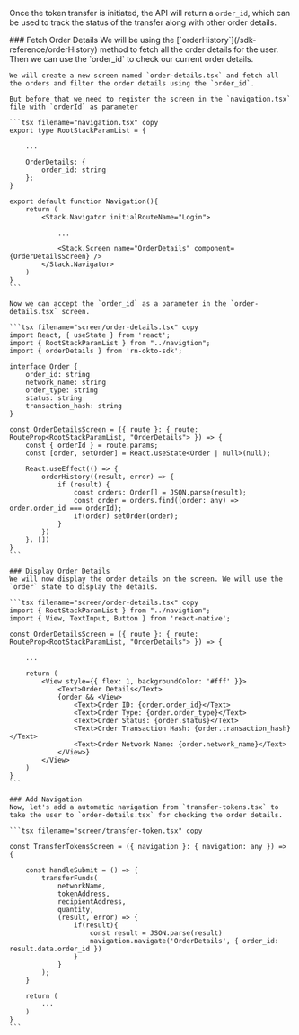 
Once the token transfer is initiated, the API will return a `order_id`, which can be used to track the status of the transfer along with other order details.

<Steps>
    ### Fetch Order Details
    We will be using the [`orderHistory`](/sdk-reference/orderHistory) method to fetch all the order details for the user. Then we can use the `order_id` to check our current order details.
    
    We will create a new screen named `order-details.tsx` and fetch all the orders and filter the order details using the `order_id`.

    But before that we need to register the screen in the `navigation.tsx` file with `orderId` as parameter

    ```tsx filename="navigation.tsx" copy
    export type RootStackParamList = {
        
        ...

        OrderDetails: { 
            order_id: string 
        };
    }

    export default function Navigation(){
        return (
            <Stack.Navigator initialRouteName="Login">
                
                ...

                <Stack.Screen name="OrderDetails" component={OrderDetailsScreen} />
            </Stack.Navigator>
        )
    }
    ```

    Now we can accept the `order_id` as a parameter in the `order-details.tsx` screen.

    ```tsx filename="screen/order-details.tsx" copy
    import React, { useState } from 'react';
    import { RootStackParamList } from "../navigtion";
    import { orderDetails } from 'rn-okto-sdk';

    interface Order {
        order_id: string
        network_name: string
        order_type: string
        status: string
        transaction_hash: string
    }

    const OrderDetailsScreen = ({ route }: { route: RouteProp<RootStackParamList, "OrderDetails"> }) => {
        const { orderId } = route.params;
        const [order, setOrder] = React.useState<Order | null>(null);

        React.useEffect(() => {
            orderHistory((result, error) => {
                if (result) {
                    const orders: Order[] = JSON.parse(result);
                    const order = orders.find((order: any) => order.order_id === orderId);
                    if(order) setOrder(order);
                }
            })
        }, [])
    }
    ```

    ### Display Order Details
    We will now display the order details on the screen. We will use the `order` state to display the details.

    ```tsx filename="screen/order-details.tsx" copy
    import { RootStackParamList } from "../navigtion";
    import { View, TextInput, Button } from 'react-native';

    const OrderDetailsScreen = ({ route }: { route: RouteProp<RootStackParamList, "OrderDetails"> }) => {
        
        ...

        return (
            <View style={{ flex: 1, backgroundColor: '#fff' }}>
                <Text>Order Details</Text>
                {order && <View>
                    <Text>Order ID: {order.order_id}</Text>
                    <Text>Order Type: {order.order_type}</Text>
                    <Text>Order Status: {order.status}</Text>
                    <Text>Order Transaction Hash: {order.transaction_hash}</Text>
                    <Text>Order Network Name: {order.network_name}</Text>
                </View>}
            </View>
        )
    }
    ```

    ### Add Navigation
    Now, let's add a automatic navigation from `transfer-tokens.tsx` to take the user to `order-details.tsx` for checking the order details.

    ```tsx filename="screen/transfer-token.tsx" copy

    const TransferTokensScreen = ({ navigation }: { navigation: any }) => {
        
        const handleSubmit = () => {
            transferFunds(
                networkName,
                tokenAddress,
                recipientAddress,
                quantity,
                (result, error) => {
                    if(result){
                        const result = JSON.parse(result)
                        navigation.navigate('OrderDetails', { order_id: result.data.order_id })
                    }
                }
            );
        }
        
        return (
            ...
        )
    }
    ```
</Steps>
